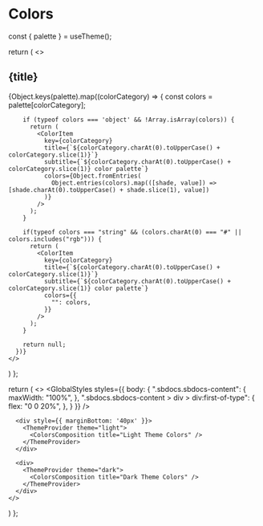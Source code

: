 
# Colors 

  const { palette } = useTheme();

  return (
    <>
      <h2>{title}</h2>
      {Object.keys(palette).map((colorCategory) => {
        const colors = palette[colorCategory];

        if (typeof colors === 'object' && !Array.isArray(colors)) {
          return (
            <ColorItem
              key={colorCategory}
              title={`${colorCategory.charAt(0).toUpperCase() + colorCategory.slice(1)}`}
              subtitle={`${colorCategory.charAt(0).toUpperCase() + colorCategory.slice(1)} color palette`}
              colors={Object.fromEntries(
                Object.entries(colors).map(([shade, value]) => [shade.charAt(0).toUpperCase() + shade.slice(1), value])
              )}
            />
          );
        }

        if(typeof colors === "string" && (colors.charAt(0) === "#" || colors.includes("rgb"))) {
          return (
            <ColorItem
              key={colorCategory}
              title={`${colorCategory.charAt(0).toUpperCase() + colorCategory.slice(1)}`}
              subtitle={`${colorCategory.charAt(0).toUpperCase() + colorCategory.slice(1)} color palette`}
              colors={{
                "": colors,
              }}
            />
          );
        }

        return null;
      })}
    </>
  )
};

  return (
    <>
      <GlobalStyles styles={{
        body: {
          ".sbdocs.sbdocs-content": {
            maxWidth: "100%",
          },
          ".sbdocs.sbdocs-content > div > div:first-of-type": {
            flex: "0 0 20%",
          },
        }
      }} />

      <div style={{ marginBottom: '40px' }}>
        <ThemeProvider theme="light">
          <ColorsComposition title="Light Theme Colors" />
        </ThemeProvider>
      </div>

      <div>
        <ThemeProvider theme="dark">
          <ColorsComposition title="Dark Theme Colors" />
        </ThemeProvider>
      </div>
    </>
  )
};

<Meta title="Colors"/>
<Colors/>
